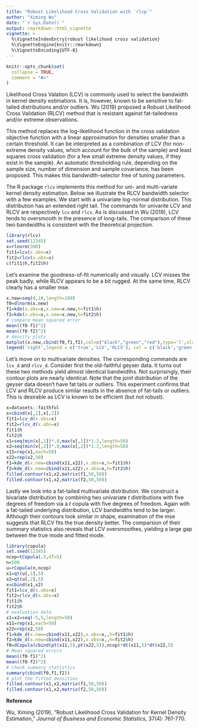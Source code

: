 ```yaml
---
title: "Robust Likelihood Cross Validation with `rlcp`"
author: "Ximing Wu"
date: "`r Sys.Date()`"
output: rmarkdown::html_vignette
vignette: >
  %\VignetteIndexEntry{robust likelihood cross validation}
  %\VignetteEngine{knitr::rmarkdown}
  %\VignetteEncoding{UTF-8}
---
```


```r
knitr::opts_chunk$set(
  collapse = TRUE,
  comment = "#>"
)
```

Likelihood Cross Valation (LCV) is commonly used to select the bandwidth in kernel density estimations. It is, however, known to be sensitive to fat-tailed distributions and/or outliers. Wu (2019) proposed a Robust Likelihood Cross Validation (RLCV) method that is resistant against fat-tailedness and/or extreme observations.

This method replaces the log-likelihood function in the cross validation objective function with a linear approximation for densities smaller than a certain threshold. It can be interpreted as a combination of LCV (for non-extreme density values, which account for the bulk of the sample) and least squares cross validation (for a few small extreme density values, if they exist in the sample). An automatic thresholding rule, depending on the sample size, number of dimension and sample covariance, has been proposed. This makes this bandwidth-selector free of tuning parameters.

The R package `rlcv` implements this method for uni- and multi-variate kernel density estimation. Below we illustrate the RLCV bandwidth selector with a few examples. We start with a univariate log-normal distribution. This distribution has an extended right tail. The commands for univarite LCV and RLCV are respectively `lcv` and `rlcv`. As is discussed in Wu (2019), LCV tends to oversmooth in the presence of long-tails. The comparison of these two bandwidths is consistent with the theoretical projection.
```r
library(rlcv)
set.seed(12345)
x=rlnorm(300)
fit1=lcv(x.obs=x)
fit2=rlcv(x.obs=x)
c(fit1$h,fit2$h)
```
Let's examine the goodness-of-fit numerically and visually. LCV misses the peak badly, while RLCV appears to be a bit rugged. At the same time, RLCV clearly has a smaller mse.  
```r
x.new=seq(0,10,length=100)
f0=dlnorm(x.new)
f1=kde(x.obs=x,x.new=x.new,h=fit1$h)
f2=kde(x.obs=x,x.new=x.new,h=fit2$h)
# compare mean squared error
mean((f0-f1)^2)
mean((f0-f2)^2)
# density plots
matplot(x.new,cbind(f0,f1,f2),col=c("black","green","red"),type='l',xlab='x',ylab='')
legend('right',legend = c('true','LCV','RLCV'), col = c('black','green','red'), lty = 1:3, lwd = 1 , xpd = T )
```

Let's move on to multivariate densities. The corresponding commands are `lcv_d` and `rlcv_d`. Consider first the old-faithful geyser data. It turns out these two methods yield almost identical bandwidths. Not surprisingly, their contour plots are nearly identical. Note that the joint distribution of the geyser data doesn't have fat tails or outliers. This experiment confirms that LCV and RLCV produce similar results in the absence of fat-tails or outliers. This is desirable as LCV is known to be efficient (but not robust). 
```r
x=datasets::faithful
x=cbind(x[,1],x[,2])
fit1=lcv_d(x.obs=x)
fit2=rlcv_d(x.obs=x)
fit1$h
fit2$h
x1=seq(min(x[,1])*.8,max(x[,1])*1.2,length=50)
x2=seq(min(x[,2])*.8,max(x[,2])*1.2,length=50)
x11=rep(x1,each=50)
x22=rep(x2,50)
f1=kde_d(x.new=cbind(x11,x22),x.obs=x,h=fit1$h)
f2=kde_d(x.new=cbind(x11,x22),x.obs=x,h=fit2$h)
filled.contour(x1,x2,matrix(f1,50,50))
filled.contour(x1,x2,matrix(f2,50,50))
```

Lastly we look into a fat-tailed multivariate distribution. We construct a bivariate distribution by combining two univariate *t* distributions with five degrees of freedom via a *t* copula with five degrees of freedom. Again with a fat-tailed underlying distribution, LCV bandwidths tend to be larger. Although their contours look similar in shape, examination of the mse suggests that RLCV fits the true density better. The comparsion of their summary statistics also reveals that LCV oversmoothes, yielding a large gap between the true mode and fitted mode.
```r
library(copula)
set.seed(12345)
ncop=tCopula(.5,df=5)
n=500
u=rCopula(n,ncop)
x1=qt(u[,1],5)
x2=qt(u[,2],5)
x=cbind(x1,x2)
fit1=lcv_d(x.obs=x)
fit2=rlcv_d(x.obs=x)
fit1$h
fit2$h
# evaluation data
x1=x2=seq(-5,5,length=50)
x11=rep(x1,each=50)
x22=rep(x2,50)
f1=kde_d(x.new=cbind(x11,x22),x.obs=x,,h=fit1$h)
f2=kde_d(x.new=cbind(x11,x22),x.obs=x,,h=fit2$h)
f0=dCopula(cbind(pt(x11,5),pt(x22,5)),ncop)*dt(x11,5)*dt(x22,5)
# Mean squared errors
mean((f0-f1)^2)
mean((f0-f2)^2)
# check summary statistics
summary(cbind(f0,f1,f2))
# plot the fitted densities
filled.contour(x1,x2,matrix(f1,50,50))
filled.contour(x1,x2,matrix(f2,50,50))
```

**Reference**

Wu, Ximing (2019), “Robust Likelihood Cross Validation for Kernel Density Estimation,” *Journal of Business and Economic Statistics*, 37(4): 761-770.
